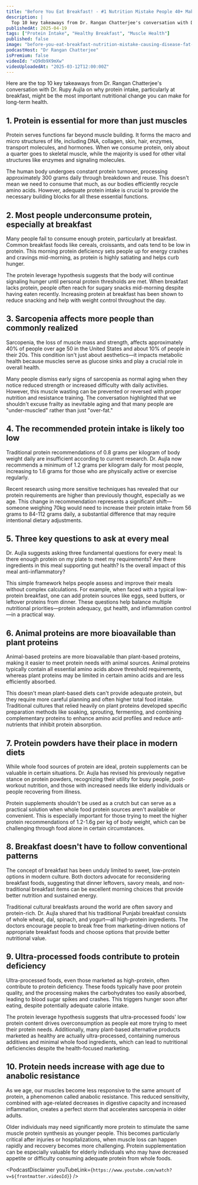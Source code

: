 ```yaml
---
title: "Before You Eat Breakfast! - #1 Nutrition Mistake People 40+ Make Causing Disease, Fat & Inflammation"
description: |
  Top 10 key takeaways from Dr. Rangan Chatterjee's conversation with Dr. Rupy Aujla on why protein intake, particularly at breakfast, might be the most important nutritional change you can make for long-term health.
publishedAt: 2025-04-19
tags: ["Protein Intake", "Healthy Breakfast", "Muscle Health"]
published: false
image: "before-you-eat-breakfast-nutrition-mistake-causing-disease-fat-inflammation.jpg"
podcastHost: "Dr Rangan Chatterjee"
isPremium: false
videoId: "xQ9db9X9mXw"
videoUploadedAt: "2025-03-12T12:00:00Z"
---
```



<PodcastSummaryPageLayout frontmatter={frontmatter}>

Here are the top 10 key takeaways from Dr. Rangan Chatterjee's conversation with Dr. Rupy Aujla on why protein intake, particularly at breakfast, might be the most important nutritional change you can make for long-term health.

## 1. Protein is essential for more than just muscles

Protein serves functions far beyond muscle building. It forms the macro and micro structures of life, including DNA, collagen, skin, hair, enzymes, transport molecules, and hormones. When we consume protein, only about a quarter goes to skeletal muscle, while the majority is used for other vital structures like enzymes and signaling molecules.

The human body undergoes constant protein turnover, processing approximately 300 grams daily through breakdown and reuse. This doesn't mean we need to consume that much, as our bodies efficiently recycle amino acids. However, adequate protein intake is crucial to provide the necessary building blocks for all these essential functions.

## 2. Most people underconsume protein, especially at breakfast

Many people fail to consume enough protein, particularly at breakfast. Common breakfast foods like cereals, croissants, and oats tend to be low in protein. This morning protein deficiency sets people up for energy crashes and cravings mid-morning, as protein is highly satiating and helps curb hunger.

The protein leverage hypothesis suggests that the body will continue signaling hunger until personal protein thresholds are met. When breakfast lacks protein, people often reach for sugary snacks mid-morning despite having eaten recently. Increasing protein at breakfast has been shown to reduce snacking and help with weight control throughout the day.

## 3. Sarcopenia affects more people than commonly realized

Sarcopenia, the loss of muscle mass and strength, affects approximately 40% of people over age 50 in the United States and about 10% of people in their 20s. This condition isn't just about aesthetics—it impacts metabolic health because muscles serve as glucose sinks and play a crucial role in overall health.

Many people dismiss early signs of sarcopenia as normal aging when they notice reduced strength or increased difficulty with daily activities. However, this muscle wasting can be prevented or reversed with proper nutrition and resistance training. The conversation highlighted that we shouldn't excuse frailty as inevitable aging and that many people are "under-muscled" rather than just "over-fat."

## 4. The recommended protein intake is likely too low

Traditional protein recommendations of 0.8 grams per kilogram of body weight daily are insufficient according to current research. Dr. Aujla now recommends a minimum of 1.2 grams per kilogram daily for most people, increasing to 1.6 grams for those who are physically active or exercise regularly.

Recent research using more sensitive techniques has revealed that our protein requirements are higher than previously thought, especially as we age. This change in recommendation represents a significant shift—someone weighing 70kg would need to increase their protein intake from 56 grams to 84-112 grams daily, a substantial difference that may require intentional dietary adjustments.

## 5. Three key questions to ask at every meal

Dr. Aujla suggests asking three fundamental questions for every meal: Is there enough protein on my plate to meet my requirements? Are there ingredients in this meal supporting gut health? Is the overall impact of this meal anti-inflammatory?

This simple framework helps people assess and improve their meals without complex calculations. For example, when faced with a typical low-protein breakfast, one can add protein sources like eggs, seed butters, or leftover proteins from dinner. These questions help balance multiple nutritional priorities—protein adequacy, gut health, and inflammation control—in a practical way.

## 6. Animal proteins are more bioavailable than plant proteins

Animal-based proteins are more bioavailable than plant-based proteins, making it easier to meet protein needs with animal sources. Animal proteins typically contain all essential amino acids above threshold requirements, whereas plant proteins may be limited in certain amino acids and are less efficiently absorbed.

This doesn't mean plant-based diets can't provide adequate protein, but they require more careful planning and often higher total food intake. Traditional cultures that relied heavily on plant proteins developed specific preparation methods like soaking, sprouting, fermenting, and combining complementary proteins to enhance amino acid profiles and reduce anti-nutrients that inhibit protein absorption.

## 7. Protein powders have their place in modern diets

While whole food sources of protein are ideal, protein supplements can be valuable in certain situations. Dr. Aujla has revised his previously negative stance on protein powders, recognizing their utility for busy people, post-workout nutrition, and those with increased needs like elderly individuals or people recovering from illness.

Protein supplements shouldn't be used as a crutch but can serve as a practical solution when whole food protein sources aren't available or convenient. This is especially important for those trying to meet the higher protein recommendations of 1.2-1.6g per kg of body weight, which can be challenging through food alone in certain circumstances.

## 8. Breakfast doesn't have to follow conventional patterns

The concept of breakfast has been unduly limited to sweet, low-protein options in modern culture. Both doctors advocate for reconsidering breakfast foods, suggesting that dinner leftovers, savory meals, and non-traditional breakfast items can be excellent morning choices that provide better nutrition and sustained energy.

Traditional cultural breakfasts around the world are often savory and protein-rich. Dr. Aujla shared that his traditional Punjabi breakfast consists of whole wheat, dal, spinach, and yogurt—all high-protein ingredients. The doctors encourage people to break free from marketing-driven notions of appropriate breakfast foods and choose options that provide better nutritional value.

## 9. Ultra-processed foods contribute to protein deficiency

Ultra-processed foods, even those marketed as high-protein, often contribute to protein deficiency. These foods typically have poor protein quality, and the processing makes the carbohydrates too easily absorbed, leading to blood sugar spikes and crashes. This triggers hunger soon after eating, despite potentially adequate calorie intake.

The protein leverage hypothesis suggests that ultra-processed foods' low protein content drives overconsumption as people eat more trying to meet their protein needs. Additionally, many plant-based alternative products marketed as healthy are actually ultra-processed, containing numerous additives and minimal whole food ingredients, which can lead to nutritional deficiencies despite the health-focused marketing.

## 10. Protein needs increase with age due to anabolic resistance

As we age, our muscles become less responsive to the same amount of protein, a phenomenon called anabolic resistance. This reduced sensitivity, combined with age-related decreases in digestive capacity and increased inflammation, creates a perfect storm that accelerates sarcopenia in older adults.

Older individuals may need significantly more protein to stimulate the same muscle protein synthesis as younger people. This becomes particularly critical after injuries or hospitalizations, when muscle loss can happen rapidly and recovery becomes more challenging. Protein supplementation can be especially valuable for elderly individuals who may have decreased appetite or difficulty consuming adequate protein from whole foods.

<PodcastDisclaimer
  youTubeLink={`https://www.youtube.com/watch?v=${frontmatter.videoId}`}
/>

</PodcastSummaryPageLayout>
